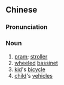 {{also|童车}}
==Chinese==
{{zh-forms|s=童车}}

===Pronunciation===
{{zh-pron
|m=tóngchē
|c=tung4 ce1
|cat=n
}}

===Noun===
{{zh-noun}}

# [[pram]]; [[stroller]]
# [[wheeled]] [[bassinet]]
# [[kid]]'s [[bicycle]]
# [[child]]'s [[vehicle]]s